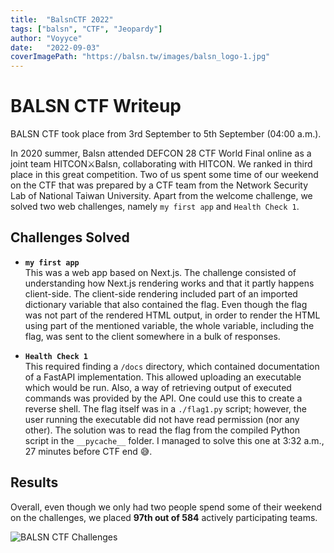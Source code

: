 ```yaml
---
title:  "BalsnCTF 2022"
tags: ["balsn", "CTF", "Jeopardy"]
author: "Voyyce"
date:   "2022-09-03"
coverImagePath: "https://balsn.tw/images/balsn_logo-1.jpg"
---
```


# BALSN CTF Writeup

BALSN CTF took place from 3rd September to 5th September (04:00 a.m.).

In 2020 summer, Balsn attended DEFCON 28 CTF World Final online as a joint team HITCON⚔Balsn, collaborating with HITCON. We ranked in third place in this great competition.
 Two of us spent some time of our weekend on the CTF that was prepared by a CTF team from the Network Security Lab of National Taiwan University. Apart from the welcome challenge, we solved two web challenges, namely `my first app` and `Health Check 1`.

## Challenges Solved

- **`my first app`**  
  This was a web app based on Next.js. The challenge consisted of understanding how Next.js rendering works and that it partly happens client-side. The client-side rendering included part of an imported dictionary variable that also contained the flag. Even though the flag was not part of the rendered HTML output, in order to render the HTML using part of the mentioned variable, the whole variable, including the flag, was sent to the client somewhere in a bulk of responses.

- **`Health Check 1`**  
  This required finding a `/docs` directory, which contained documentation of a FastAPI implementation. This allowed uploading an executable which would be run. Also, a way of retrieving output of executed commands was provided by the API. One could use this to create a reverse shell. The flag itself was in a `./flag1.py` script; however, the user running the executable did not have read permission (nor any other). The solution was to read the flag from the compiled Python script in the `__pycache__` folder. I managed to solve this one at 3:32 a.m., 27 minutes before CTF end 😅.

## Results

Overall, even though we only had two people spend some of their weekend on the challenges, we placed **97th out of 584** actively participating teams.

![BALSN CTF Challenges](img/balsnctf_challenges.png)
